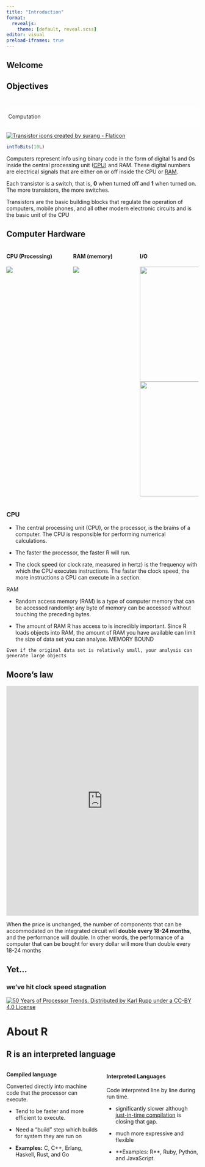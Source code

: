 ```yaml
---
title: "Introduction"
format:
  revealjs: 
    theme: [default, reveal.scss]
editor: visual
preload-iframes: true
---
```


## Welcome

## Objectives

#  {background-image="https://images-wixmp-ed30a86b8c4ca887773594c2.wixmp.com/f/1cc5e3ff-37e5-4b9c-abf4-92304fafa4c9/deekqx1-20d6363f-185e-4f8d-a748-f5b3f3b8fdde.gif?token=eyJ0eXAiOiJKV1QiLCJhbGciOiJIUzI1NiJ9.eyJzdWIiOiJ1cm46YXBwOjdlMGQxODg5ODIyNjQzNzNhNWYwZDQxNWVhMGQyNmUwIiwiaXNzIjoidXJuOmFwcDo3ZTBkMTg4OTgyMjY0MzczYTVmMGQ0MTVlYTBkMjZlMCIsIm9iaiI6W1t7InBhdGgiOiJcL2ZcLzFjYzVlM2ZmLTM3ZTUtNGI5Yy1hYmY0LTkyMzA0ZmFmYTRjOVwvZGVla3F4MS0yMGQ2MzYzZi0xODVlLTRmOGQtYTc0OC1mNWIzZjNiOGZkZGUuZ2lmIn1dXSwiYXVkIjpbInVybjpzZXJ2aWNlOmZpbGUuZG93bmxvYWQiXX0.bQwR0OGahVNiMtiHhvn95SFiuAZKxapsWSr_AbMK_Oc"}

::: {style="background-color: #ffffffbb; border-radius: 10px; padding: 5px;"}
::: r-fit-text
Computation
:::
:::

::: fragment
[![Transistor icons created by surang - Flaticon](assets/images/transistor.png){fig-alt="transistor icon" fig-align="center"}](https://www.flaticon.com/free-icons/transistor)
:::

```r
intToBits(10L)
```

::: notes
Computers represent info using binary code in the form of digital 1s and 0s inside the central processing unit ([CPU](https://www.techtarget.com/whatis/definition/processor)) and RAM. These digital numbers are electrical signals that are either on or off inside the CPU or [RAM](https://www.techtarget.com/searchstorage/definition/RAM-random-access-memory).

Each transistor is a switch, that is, **0** when turned off and **1** when turned on. The more transistors, the more switches.

Transistors are the basic building blocks that regulate the operation of computers, mobile phones, and all other modern electronic circuits and is the basic unit of the CPU
:::

## Computer Hardware

::: columns
::: {.column width="33%"}
#### CPU (Processing)

![](assets/images/cpu.png){fig-align="center"}
:::

::: {.column width="33%"}
#### RAM (memory)

![](assets/images/ram-memory.png){fig-align="center"}
:::

::: {.column width="33%"}
#### I/O

![](assets/images/hdd.png){fig-align="center" width="300"} ![](assets/images/networking.png){fig-align="center" width="300"}
:::
:::

::: notes
### CPU

-   The central processing unit (CPU), or the processor, is the brains of a computer. The CPU is responsible for performing numerical calculations.

<!-- -->

-   The faster the processor, the faster R will run.

-   The clock speed (or clock rate, measured in hertz) is the frequency with which the CPU executes instructions. The faster the clock speed, the more instructions a CPU can execute in a section.

RAM

-   Random access memory (RAM) is a type of computer memory that can be accessed randomly: any byte of memory can be accessed without touching the preceding bytes.

-   The amount of RAM R has access to is incredibly important. Since R loads objects into RAM, the amount of RAM you have available can limit the size of data set you can analyse. MEMORY BOUND

<!-- -->

    Even if the original data set is relatively small, your analysis can generate large objects
:::

## Moore's law

<iframe src="https://ourworldindata.org/grapher/transistors-per-microprocessor" loading="lazy" style="width: 100%; height: 600px; border: 0px none;">

</iframe>

::: notes
When the price is unchanged, the number of components that can be accommodated on the integrated circuit will **double every 18-24 months**, and the performance will double. In other words, the performance of a computer that can be bought for every dollar will more than double every 18-24 months
:::

## Yet...

### we've hit clock speed stagnation

[![50 Years of Processor Trends. Distributed by Karl Rupp under a CC-BY 4.0 License](assets/images/50-years-processor-trend.png){fig-align="center"}](https://github.com/karlrupp/microprocessor-trend-data)

## 

# About R

## R is an interpreted language

::: columns
::: {.column width="50%"}
**Compiled language**

Converted directly into machine code that the processor can execute.

-   Tend to be faster and more efficient to execute.

-   Need a "build" step which builds for system they are run on

-   **Examples:** C, C++, Erlang, Haskell, Rust, and Go
:::

::: {.column width="50%"}
#### **Interpreted Languages**

Code interpreted line by line during run time.

-   significantly slower although [just-in-time compilation](https://guide.freecodecamp.org/computer-science/just-in-time-compilation) is closing that gap.

-   much more expressive and flexible

-   \*\*Examples: R\*\*, Ruby, Python, and JavaScript.
:::
:::
